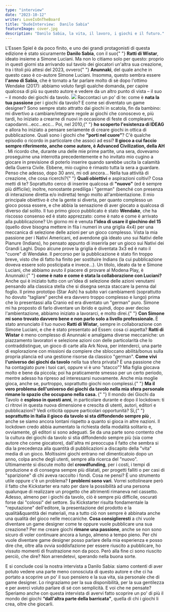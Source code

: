```yaml
---
type: "interview"
date: "2023-10-12"
writer: LoveIsOnTheBoard
title: "DudeInterview:  Danilo Sabia"
featureImage: cover.jpg
description: "Danilo Sabia, la vita, il lavoro, i giochi e il futuro."
---
```


<InterviewIntro>
  L'Essen Spiel è da poco finito, e uno dei grandi protagonisti di questa
  edizione è stato sicuramente <strong>Danilo Sabia</strong>, con il suo{" "}
  <strong>Ratti di Wistar</strong>, ideato insieme a Simone Luciani. Ma non lo
  citiamo solo per questo: proprio in questi giorni sta arrivando sul tavolo dei
  giocatori un'altra sua creazione, tra i titoli più attesi del 2023, ovvero{" "}
  <strong>Anunnaki</strong>, del quale anche in questo caso è co-autore Simone
  Luciani. Insomma, questo sembra essere <strong>l'anno di Sabia</strong>, che è
  tornato a far parlare molto di sè dopo l'ottimo Wendake (2017): abbiamo voluto
  fargli qualche domanda, per capire qualcosa di più su questo autore e vedere
  da un altro punto di vista – il suo – il mondo dei giochi da tavolo.
</InterviewIntro>

<img src="./games.jpg?t=2" />

<InterviewItem type="question">
  Raccontaci un po' di te: come è <strong>nata la tua passione</strong> per i
  giochi da tavolo? E come sei diventato un game designer?
</InterviewItem>

<InterviewItem type="answer" name="DS">
  Sono sempre stato attratto dai giochi in scatola, fin da bambino: mi divertivo
  a cambiare/integrare regole ai giochi che conoscevo e, più tardi, ho iniziato
  a crearne di nuovi in occasione di feste di compleanni,
  capodanni...ecc...ecc... Poi, nel 2010,{" "}
  <strong>ho scoperto l'esistenza di IDEAG</strong> e allora ho iniziato a
  pensare seriamente di creare giochi in ottica di pubblicazione.
</InterviewItem>

<InterviewItem type="question">
  Quali sono i giochi che <strong>“porti nel cuore”</strong>? C'è qualche
  episodio o ricordo in particolare che associ ad essi?
</InterviewItem>

<InterviewItem type="answer" name="DS">
  <strong>
    Il gioco a cui faccio sempre riferimento, anche come autore, è Advanced
    Civilization, della AH
  </strong>
  . Mi ricordo che, durante una delle mie prime partite, una sera, dovevamo proseguirne
  una interrotta precedentemente e ho invitato mio cugino a giocare in previsione
  di poterlo inserire quando sarebbe uscita la calamità della Guerra Civile. Ebbene,
  mio cugino è rimasto tutta la sera a guardare. Penso che adesso, dopo 30 anni,
  mi odi ancora...
</InterviewItem>

<InterviewItem type="question">
  Nella tua attività di creazione, che cosa ricerchi?{" "}
  <strong>Quali obiettivi</strong> e aspirazioni coltivi? Cosa metti di te?
</InterviewItem>

<InterviewItem type="answer" name="DS">
  Soprattutto cerco di inserire qualcosa di <strong>"nuovo"</strong> (ed è sempre più difficile); inoltre, nonostante prediliga i "german" (benché con presenza di interazione diretta e/o indiretta) tengo molto all'ambientazione. Il mio principale obiettivo è che la gente si diverta, per quanto complesso un gioco possa essere, e che abbia la sensazione di aver giocato a qualcosa di diverso dal solito.

</InterviewItem>

<InterviewItem type="question">
  Il tuo primo gioco pubblicato è stato <strong>Wendake</strong>, che ha
  riscosso consenso ed è stato apprezzato: come è nato e come è arrivato alla
  pubblicazione?
</InterviewItem>

<InterviewItem type="answer" name="DS">
 Un giorno mi è venuta <strong>l'idea di usare il giochino del 15</strong> (quello dove bisogna mettere in fila i numeri in una griglia 4x4) per una meccanica di selezione delle azioni per un gioco complesso. Vista la mia passione per i Nativi Americani, ed avendone già ideato uno sui Nativi delle Pianure (Indians), ho pensato appunto di inserirla per un gioco sui Nativi dei Grandi Laghi. Dopo alcune prove la griglia è diventata 3x3 ed è nato il "cuore" di Wendake. Il percorso per la pubblicazione è stato fin troppo breve, visto che di fatto ha finito per sostituire Indians (la cui pubblicazione doveva essere solo posticipata e invece...).

</InterviewItem>

<InterviewItem type="question">
  Un titolo, ideato da te e Simone Luciani, che abbiamo avuto il piacere di
  provare al Modena Play, è Anunnaki:{" "}
  <strong>come è nato e come è stata la collaborazione con Luciani?</strong>
</InterviewItem>

<InterviewItem type="answer" name="DS">
  Anche qui è iniziato tutto con un'idea di selezione delle azioni venutami
  pensando alla classica stella che si disegna senza staccare la penna dal
  foglio. Il primo prototipo (Star Ash) ha subito vari cambiamenti (soprattutto
  ho dovuto "tagliare" perché era davvero troppo complesso e lungo) prima che lo
  presentassi alla Cranio ed era diventato un "german" puro. Simone mi ha
  proposto di farlo diventare un ibrido e quindi, dopo aver deciso
  l'ambientazione, abbiamo iniziato a lavorarci, e molto direi.{" "}
  <strong>
    Con Simone mi sono trovato davvero bene e non parlo solo a livello
    professionale.
  </strong>
</InterviewItem>

<InterviewItem type="question">
  È stato annunciato il tuo nuovo <strong>Ratti di Wistar</strong>, sempre in
  collaborazione con Simone Luciani, e che è stato presentato ad Essen: cosa ci
  aspetta?
</InterviewItem>

<InterviewItem type="answer" name="DS">
  <strong>Ratti di Wistar</strong> è meno complesso di Anunnaki e amalgama
  diverse meccaniche: un piazzamento lavoratori e selezione azioni con delle
  particolarità che lo contraddistingue, un gioco di carte alla Ark Nova, per
  intenderci, una parte di esplorazione con missioni da compiere che sbloccano
  abilità/bonus sulla propria plancia ed una gestione risorse da classico
  "german".
</InterviewItem>

<InterviewItem type="question">
  <strong>Come vivi l'universo dei giochi da tavolo</strong> nella tua sfera
  privata? È una passione che ha contagiato pure i tuoi cari, oppure vi è uno
  “stacco”?
</InterviewItem>

<InterviewItem type="answer" name="DS">
  Mia figlia giocava molto e bene da piccola; poi ha praticamente smesso per un
  certo periodo, mentre adesso ha ripreso ad interessarsi nuovamente. Anche mia
  moglie gioca, anche se, purtroppo, soprattutto giochi non complessi.{" "}
  <strong>
    Ma il vero problema dell'universo dei giochi da tavolo nella mia sfera
    personale rimane lo spazio che occupano nella casa.
  </strong>
</InterviewItem>

<InterviewItem type="question">
  {" "}
  Il mondo dei Giochi da Tavolo è <strong>esploso in questi anni</strong>, in particolare
  durante e dopo il lockdown: ti ci ritrovi in questa nuova dimensione e crescita
  di utenti, autori, editori e pubblicazioni? Vedi criticità oppure particolari opportunità?
</InterviewItem>

<InterviewItem type="answer" name="DS">
  Sì,{" "}
  <strong>
    soprattutto in Italia il gioco da tavolo si sta diffondendo sempre più
  </strong>
  , anche se siamo ancora lontani rispetto a quanto si gioca in altre nazioni. Il
  lockdown credo abbia aumentato la richiesta della modalità solitario e, ovviamente,
  gli editori si sono adeguati. Se da una parte sono contento che la cultura dei
  giochi da tavolo si stia diffondendo sempre più (sia come autore che come giocatore),
  dall'altra mi preoccupa il fatto che sembra si dia la precedenza alla quantità
  di pubblicazioni a discapito della "vita" media di un gioco. Moltissimi giochi
  entrano nel dimenticatoio dopo un anno, colpa anche degli utenti, sempre alla ricerca
  del "nuovo".
</InterviewItem>

<InterviewItem type="question">
  Ultimamente si discute molto del <strong>crowdfunding</strong>, per i costi, i
  tempi di produzione e di consegna sempre più dilatati, per progetti falliti o
  per casi di "sparizione" di chi aveva raccolto i fondi. Cosa ne pensi? È uno
  strumento utile oppure c'è un problema?
</InterviewItem>
<InterviewItem type="answer" name="DS">
  <strong>I problemi sono vari</strong>. Vorrei sottolineare però il fatto che
  Kickstarter era nato per dare la possibilità ad una persona qualunque di
  realizzare un progetto che altrimenti rimaneva nel cassetto. Adesso, almeno
  per i giochi da tavolo, ciò è sempre più difficile, oscurati forse dai
  "colossi" del settore. Su Kickstarter risulta fondamentale la "reputazione"
  dell'editore, la presentazione del prodotto e la qualità&quantità dei
  materiali, ma a tutto ciò non sempre è abbinata anche una qualità del gioco
  nelle meccaniche.
</InterviewItem>

<InterviewItem type="question">
  <strong>Cosa consiglieresti</strong> a chi vuole diventare un game designer
  come te oppure vuole pubblicare una sua creazione?
</InterviewItem>
<InterviewItem type="answer" name="DS">
  Per me creare giochi <strong>rimane una passione</strong>, anche se non sono
  sicuro di voler continuare ancora a lungo, almeno a tempo pieno. Per chi vuole
  diventare game designer posso parlare della mia esperienza e posso dire che,
  oltre alla ovvia soddisfazione per essere riuscito a pubblicare, ho vissuto
  momenti di frustrazione non da poco. Però alla fine ci sono riuscito perciò,
  che dire? Non arrendetevi, sperando nella buona sorte.
</InterviewItem>

<p>
E si conclude così la nostra intervista a Danilo Sabia: siamo contenti di aver potuto vedere una parte meno conosciuta di questo autore e che ci ha portato a scoprire un po' il suo pensiero e la sua vita, sia personale che di game designer. Lo ringraziamo per la sua disponibilità, per la sua gentilezza e per averci voluto parlare di sé con semplicità. E voi che ne pensate? Speriamo anche con questa intervista di avervi fatto scoprire un po' di più il mondo dei giochi <strong>“dall'altra parte della barricata”</strong>, quella di chi i giochi li crea, oltre che giocarli.

</p>
